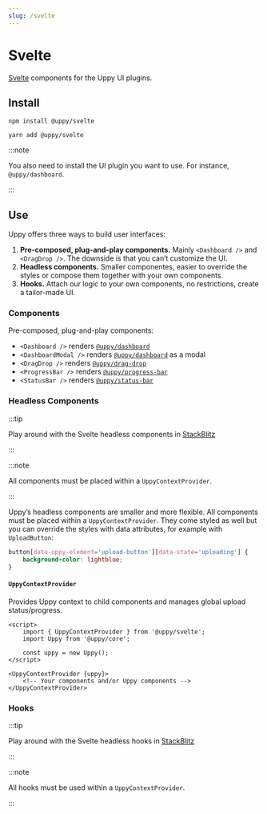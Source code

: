 ```yaml
---
slug: /svelte
---
```



# Svelte

[Svelte][] components for the Uppy UI plugins.

## Install

<Tabs>
  <TabItem value="npm" label="NPM" default>

```shell
npm install @uppy/svelte
```

  </TabItem>

  <TabItem value="yarn" label="Yarn">

```shell
yarn add @uppy/svelte
```

  </TabItem>
</Tabs>

:::note

You also need to install the UI plugin you want to use. For instance,
`@uppy/dashboard`.

:::

## Use

Uppy offers three ways to build user interfaces:

1. **Pre-composed, plug-and-play components.** Mainly `<Dashboard />` and
   `<DragDrop />`. The downside is that you can’t customize the UI.
2. **Headless components.** Smaller componentes, easier to override the styles
   or compose them together with your own components.
3. **Hooks.** Attach our logic to your own components, no restrictions, create a
   tailor-made UI.

### Components

Pre-composed, plug-and-play components:

- `<Dashboard />` renders [`@uppy/dashboard`](/docs/dashboard)
- `<DashboardModal />` renders [`@uppy/dashboard`](/docs/dashboard) as a modal
- `<DragDrop />` renders [`@uppy/drag-drop`](/docs/drag-drop)
- `<ProgressBar />` renders [`@uppy/progress-bar`](/docs/progress-bar)
- `<StatusBar />` renders [`@uppy/status-bar`](/docs/status-bar)

### Headless Components

:::tip

Play around with the Svelte headless components in [StackBlitz](#todo)

:::

:::note

All components must be placed within a `UppyContextProvider`.

:::

Uppy’s headless components are smaller and more flexible. All components must be
placed within a `UppyContextProvider`. They come styled as well but you can
override the styles with data attributes, for example with `UploadButton`:

```css
button[data-uppy-element='upload-button'][data-state='uploading'] {
	background-color: lightblue;
}
```

#### `UppyContextProvider`

Provides Uppy context to child components and manages global upload
status/progress.

```svelte
<script>
	import { UppyContextProvider } from '@uppy/svelte';
	import Uppy from '@uppy/core';

	const uppy = new Uppy();
</script>

<UppyContextProvider {uppy}>
	<!-- Your components and/or Uppy components -->
</UppyContextProvider>
```

<ContextValue />

<HeadlessComponentsShared />

### Hooks

:::tip

Play around with the Svelte headless hooks in [StackBlitz](#todo)

:::

:::note

All hooks must be used within a `UppyContextProvider`.

:::

<HooksShared />

[svelte]: https://svelte.dev

